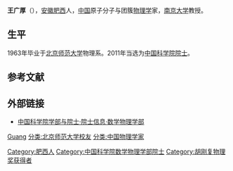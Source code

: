 '''王广厚'''（{{bd|1939年|11月||}}），[[安徽|安徽]][[肥西县|肥西]]人，[[中国|中国]]原子分子与团簇[[物理学|物理学]]家，[[南京大学|南京大学]]教授。

== 生平 ==
1963年毕业于[[北京师范大学|北京师范大学]]物理系。2011年当选为[[中国科学院院士|中国科学院院士]]。

== 参考文献 ==
{{reflist}}

== 外部链接 ==
* [https://web.archive.org/web/20120308190537/http://sourcedb.cas.cn/sourcedb_ad_cas/zw2/ysxx/sxwlxb/ 中国科学院学部与院士·院士信息·数学物理学部]

{{中国科学家小作品}}
{{中国科学院数学物理学部院士}}
{{南京大学}}

{{Authority control}}
{{DEFAULTSORT:Wang王}}
[[分类:王姓|Guang]]
[[Category:肥西人|Category:肥西人]]
[[分类:北京师范大学校友|分类:北京师范大学校友]]
[[分类:中国物理学家|分类:中国物理学家]]
[[Category:中国科学院数学物理学部院士|Category:中国科学院数学物理学部院士]]
[[Category:胡刚复物理奖获得者|Category:胡刚复物理奖获得者]]